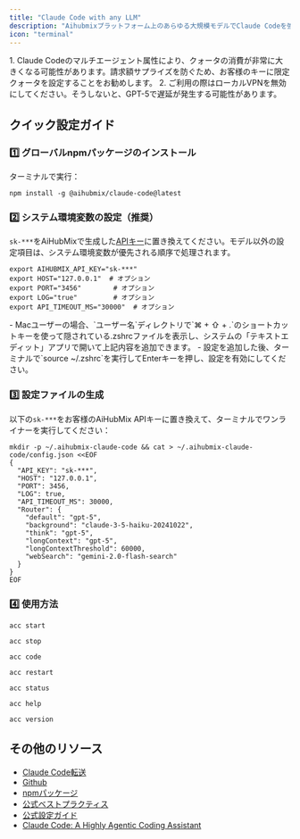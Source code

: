 ```yaml
---
title: "Claude Code with any LLM"
description: "Aihubmixプラットフォーム上のあらゆる大規模モデルでClaude Codeを強力にサポートし、接続不安定やクォータ購入の困難を完全に解消します。Aihubmixの転送サービスは公式チャンネルに基づき、コンプライアンスと安全性を確保し、アカウントリスクや隠れた制限を心配する必要がありません。"
icon: "terminal"
---
```


<Warning>
  1. Claude Codeのマルチエージェント属性により、クォータの消費が非常に大きくなる可能性があります。請求額サプライズを防ぐため、お客様のキーに限定クォータを設定することをお勧めします。
  2. ご利用の際はローカルVPNを無効にしてください。そうしないと、GPT-5で遅延が発生する可能性があります。
</Warning>

## クイック設定ガイド

### 1️⃣ グローバルnpmパッケージのインストール

ターミナルで実行：

```shell
npm install -g @aihubmix/claude-code@latest
```

### 2️⃣ システム環境変数の設定（推奨）

`sk-***`をAiHubMixで生成した[APIキー](https://aihubmix.com/token)に置き換えてください。モデル以外の設定項目は、システム環境変数が優先される順序で処理されます。

```
export AIHUBMIX_API_KEY="sk-***"
export HOST="127.0.0.1"  # オプション
export PORT="3456"        # オプション
export LOG="true"         # オプション
export API_TIMEOUT_MS="30000"  # オプション
```

<Tip>
  - Macユーザーの場合、`ユーザー名`ディレクトリで`⌘ + ⇧ + .`のショートカットキーを使って隠されている.zshrcファイルを表示し、システムの「テキストエディット」アプリで開いて上記内容を追加できます。
  - 設定を追加した後、ターミナルで`source ~/.zshrc`を実行してEnterキーを押し、設定を有効にしてください。
</Tip>

### 3️⃣ 設定ファイルの生成

以下の`sk-***`をお客様のAiHubMix APIキーに置き換えて、ターミナルでワンライナーを実行してください：

```shell
mkdir -p ~/.aihubmix-claude-code && cat > ~/.aihubmix-claude-code/config.json <<EOF
{
  "API_KEY": "sk-***",
  "HOST": "127.0.0.1",
  "PORT": 3456,
  "LOG": true,
  "API_TIMEOUT_MS": 30000,
  "Router": {
    "default": "gpt-5",
    "background": "claude-3-5-haiku-20241022",
    "think": "gpt-5",
    "longContext": "gpt-5",
    "longContextThreshold": 60000,
    "webSearch": "gemini-2.0-flash-search"
  }
}
EOF
```

### 4️⃣ 使用方法

<CodeGroup>

```shell サービス開始
acc start
```


```shell サービス停止
acc stop
```


```shell CC実行
acc code
```


```shell サービス再起動（設定変更時に必要）
acc restart
```


```shell ステータス確認
acc status
```


```shell ヘルプ表示
acc help
```


```shell バージョン確認
acc version
```

</CodeGroup>

## その他のリソース

- [Claude Code転送](/jp/api/Claude-Code)
- [Github](https://github.com/inferera/aihubmix/blob/main/packages/claude-code/README.md)
- [npmパッケージ](https://www.npmjs.com/package/@aihubmix/claude-code)
- [公式ベストプラクティス](https://www.anthropic.com/engineering/claude-code-best-practices)
- [公式設定ガイド](https://docs.anthropic.com/en/docs/claude-code/settings#settings-files)
- [Claude Code: A Highly Agentic Coding Assistant](https://www.deeplearning.ai/short-courses/claude-code-a-highly-agentic-coding-assistant/)